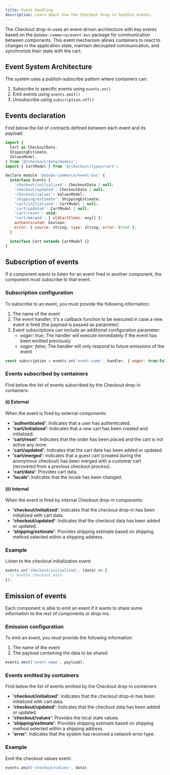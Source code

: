 ```yaml
---
title: Event Handling
description: Learn about how the Checkout drop-in handles events.
---
```


The Checkout drop-in uses an event-driven architecture with key events based on the `@adobe-commerce/event-bus` package for communication between components. This event mechanism allows containers to react to changes in the application state, maintain decoupled communication, and synchronize their state with the cart.

## Event System Architecture

The system uses a publish-subscribe pattern where containers can:

1. Subscribe to specific events using `events.on()`
2. Emit events using `events.emit()`
3. Unsubscribe using `subscription.off()`

## Events declaration

Find below the list of contracts defined between each event and its payload:

```js title='event-bus.d.ts'
import {
  Cart as CheckoutData,
  ShippingEstimate,
  ValuesModel,
} from '@/checkout/data/models';
import { CartModel } from '@/checkout/types/cart';

declare module '@adobe-commerce/event-bus' {
  interface Events {
    'checkout/initialized': CheckoutData | null;
    'checkout/updated': CheckoutData | null;
    'checkout/values': ValuesModel;
    'shipping/estimate': ShippingEstimate;
    'cart/initialized': CartModel | null;
    'cart/updated': CartModel | null;
    'cart/reset': void;
    'cart/merged': { oldCartItems: any[] };
    authenticated: boolean;
    error: { source: string; type: string; error: Error };
  }

  interface Cart extends CartModel {}
}
```

## Subscription of events

If a component wants to listen for an event fired in another component, the component must subscribe to that event.

### Subscription configuration

To subscribe to an event, you must provide the following information:

1. The name of the event
2. The event handler; it's a callback function to be executed in case a new event is fired (the payload is passed as parameter)
3. Event subscriptions can include an additional configuration parameter:
    - _eager: true_; The handler will execute immediately if the event has been emitted previously
    - _eager: false_; The handler will only respond to future emissions of the event

```js
const subscription = events.on('event-name', handler, { eager: true/false });
```

### Events subscribed by containers

Find below the list of events subscribed by the Checkout drop-in containers:

#### (i) External

When the event is fired by external components:

- **'authenticated'**: Indicates that a user has authenticated.
- **'cart/initialized'**: Indicates that a new cart has been created and initialized.
- **'cart/reset'**: Indicates that the order has been placed and the cart is not active any more.
- **'cart/updated'**: Indicates that the cart data has been added or updated.
- **'cart/merged'**: Indicates that a guest cart (created during the anonymous checkout) has been merged with a customer cart (recovered from a previous checkout process).
- **'cart/data'**: Provides cart data.
- **'locale'**: Indicates that the locale has been changed.

#### (ii) Internal

When the event is fired by internal Checkout drop-in components:

- **'checkout/initialized'**: Indicates that the checkout drop-in has been initialized with cart data.
- **'checkout/updated'**: Indicates that the checkout data has been added or updated.
- **'shipping/estimate'**: Provides shipping estimate based on shipping method selected within a shipping address.

### Example

Listen to the checkout initialization event:

```js
events.on('checkout/initialized', (data) => {
  // Handle checkout data
});
```

## Emission of events

Each component is able to emit an event if it wants to share some information to the rest of components or drop-ins.

### Emission configuration

To emit an event, you must provide the following information:

1. The name of the event
2. The payload containing the data to be shared

```js
events.emit('event-name', payload);
```

### Events emitted by containers

Find below the list of events emitted by the Checkout drop-in containers:

- **'checkout/initialized'**: Indicates that the checkout drop-in has been initialized with cart data.
- **'checkout/updated'**: Indicates that the checkout data has been added or updated.
- **'checkout/values'**: Provides the local state values.
- **'shipping/estimate'**: Provides shipping estimate based on shipping method selected within a shipping address.
- **'error'**: Indicates that the system has received a network error type.

### Example

Emit the checkout values event:

```js
events.emit('checkout/values', data);
```
